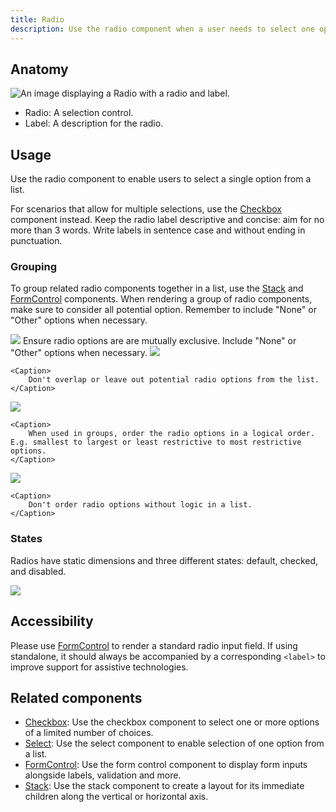 ```yaml
---
title: Radio
description: Use the radio component when a user needs to select one option from a list.
---
```




## Anatomy

![An image displaying a Radio with a radio and label.](https://github.com/primer/brand/assets/131988618/d25dafb9-87f8-4b6a-a205-57a851d47b5e)

- Radio: A selection control.
- Label: A description for the radio. 

## Usage

Use the radio component to enable users to select a single option from a list.

For scenarios that allow for multiple selections, use the [Checkbox](/components/Checkbox) component instead. Keep the radio label descriptive and concise: aim for no more than 3 words. Write labels in sentence case and without ending in punctuation.

### Grouping
To group related radio components together in a list, use the [Stack](/components/Stack) and [FormControl](/components/FormControl) components. When rendering a group of radio components, make sure to consider all potential option. Remember to include "None" or "Other" options when necessary. 

<DoDontContainer>
  <Do>
    <img src="https://github.com/primer/brand/assets/131988618/151c50cb-c3ac-4790-901d-a5be38fad46e" />
    <Caption>
        Ensure radio options are are mutually exclusive. Include "None" or "Other" options when necessary. 
    </Caption>
  </Do>
  <Dont>
    <img src="https://github.com/primer/brand/assets/131988618/5d25cfee-bf8e-4b93-93da-5dd40f38f3be" />

    <Caption>
        Don't overlap or leave out potential radio options from the list.
    </Caption>
  </Dont>
</DoDontContainer>

<DoDontContainer>
  <Do>
    <img src="https://github.com/primer/brand/assets/131988618/433d5deb-0395-4d24-8f5d-513178d9e944" />


    <Caption>
        When used in groups, order the radio options in a logical order. E.g. smallest to largest or least restrictive to most restrictive options. 
    </Caption>
  </Do>
  <Dont>
    <img src="https://github.com/primer/brand/assets/131988618/1f4c4e50-ef1a-44f1-876c-54ca2036fddf" />

    <Caption>
        Don't order radio options without logic in a list. 
    </Caption>
  </Dont>
</DoDontContainer>

### States

Radios have static dimensions and three different states: default, checked, and disabled.

<img src="https://github.com/primer/brand/assets/131988618/94a893a6-0063-4204-a7ab-da7b5aaaa96b" />


## Accessibility 

Please use [FormControl](/components/FormControl) to render a standard radio input field. If using standalone, it should always be accompanied by a corresponding `<label>` to improve support for assistive technologies.

## Related components

- [Checkbox](/components/Checkbox): Use the checkbox component to select one or more options of a limited number of choices.
- [Select](/components/Select): Use the select component to enable selection of one option from a list.
- [FormControl](/components/FormControl): Use the form control component to display form inputs alongside labels, validation and more.
- [Stack](/components/Stack): Use the stack component to create a layout for its immediate children along the vertical or horizontal axis.
